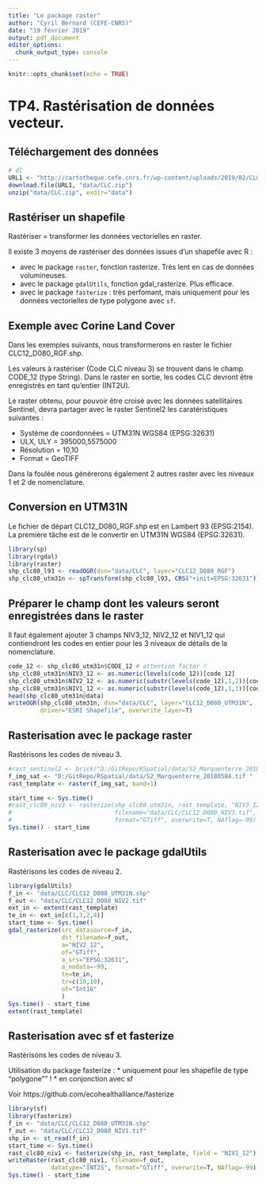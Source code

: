 ```yaml
---
title: "Le package raster"
author: "Cyril Bernard (CEFE-CNRS)"
date: "19 février 2019"
output: pdf_document
editor_options: 
  chunk_output_type: console
---
```


```r
knitr::opts_chunk$set(echo = TRUE)
```


# TP4. Rastérisation de données vecteur.

## Téléchargement des données 
```r
# dl 
URL1 <- "http://cartotheque.cefe.cnrs.fr/wp-content/uploads/2019/02/CLC.zip"
download.file(URL1, "data/CLC.zip")
unzip("data/CLC.zip", exdir="data")
```


## Rastériser un shapefile

Rastériser = transformer les données vectorielles en raster.

Il existe 3 moyens de rastériser des données issues d'un shapefile avec R :

* avec le package `raster`, fonction rasterize. Très lent en cas de données volumineuses.
* avec le package `gdalUtils`, fonction gdal_rasterize. Plus efficace.
* avec le package `fasterize` : très perfomant, mais uniquement pour les données vectorielles de type polygone avec `sf`.

## Exemple avec Corine Land Cover
Dans les exemples suivants, nous transformerons en raster le fichier CLC12_D080_RGF.shp.

Les valeurs à rastériser (Code CLC niveau 3) se trouvent dans le champ CODE_12 (type String). Dans le raster en sortie, les codes CLC devront être enregistrés en tant qu'entier (INT2U). 

Le raster obtenu, pour pouvoir être croisé avec les données satellitaires Sentinel, devra partager avec le raster Sentinel2 les caratéristiques suivantes :

* Système de coordonnées = UTM31N WGS84 (EPSG:32631)
* ULX, ULY = 395000,5575000
* Résolution = 10,10
* Format = GeoTIFF

Dans la foulée nous générerons également 2 autres raster avec les niveaux 1 et 2 de nomenclature.

## Conversion en UTM31N
Le fichier de départ CLC12_D080_RGF.shp est en Lambert 93 (EPSG:2154). La première tâche est de le convertir en UTM31N WGS84 (EPSG:32631). 
```r
library(sp)
library(rgdal)
library(raster)
shp_clc80_l93 <- readOGR(dsn="data/CLC", layer="CLC12_D080_RGF")
shp_clc80_utm31n <- spTransform(shp_clc80_l93, CRS("+init=EPSG:32631"))
```

## Préparer le champ dont les valeurs seront enregistrées dans le raster
Il faut également ajouter 3 champs NIV3_12, NIV2_12 et NIV1_12 qui contiendront les codes en entier pour les 3 niveaux de détails de la nomenclature.
```r
code_12 <- shp_clc80_utm31n$CODE_12 # attention factor !
shp_clc80_utm31n$NIV3_12 <- as.numeric(levels(code_12))[code_12]
shp_clc80_utm31n$NIV2_12 <- as.numeric(substr(levels(code_12),1,2))[code_12]
shp_clc80_utm31n$NIV1_12 <- as.numeric(substr(levels(code_12),1,1))[code_12]
head(shp_clc80_utm31n@data)
writeOGR(shp_clc80_utm31n, dsn="data/CLC", layer="CLC12_D080_UTM31N", 
         driver="ESRI Shapefile", overwrite_layer=T)
```

## Rasterisation avec le package raster
Rastérisons les codes de niveau 3.
```r
#rast_sentinel2 <- brick("D:/GitRepo/RSpatial/data/S2_Marquenterre_20180504.tif")
f_img_sat <- "D:/GitRepo/RSpatial/data/S2_Marquenterre_20180504.tif "
rast_template <- raster(f_img_sat, band=1)

start_time <- Sys.time()
#rast_clc80_niv3 <- rasterize(shp_clc80_utm31n, rast_template, "NIV3_12", 
#                             filename="data/CLC/CLC12_D080_NIV3.tif", datatype="INT2S", 
#                             format="GTiff", overwrite=T, NAflag=-99)
Sys.time() - start_time
```

## Rasterisation avec le package gdalUtils
Rastérisons les codes de niveau 2.
```r
library(gdalUtils)
f_in <- "data/CLC/CLC12_D080_UTM31N.shp"
f_out <- "data/CLC/CLC12_D080_NIV2.tif"
ext_in <- extent(rast_template)
te_in <- ext_in[c(1,3,2,4)]
start_time <- Sys.time()
gdal_rasterize(src_datasource=f_in,
               dst_filename=f_out,
               a="NIV2_12",
               of="GTiff",
               a_srs="EPSG:32631",
               a_nodata=-99,
               te=te_in,
               tr=c(10,10),
               ot="Int16"
               )
Sys.time() - start_time
extent(rast_template)
```

## Rasterisation avec sf et fasterize
Rastérisons les codes de niveau 3.

Utilisation du package fasterize :
* uniquement pour les shapefile de type "polygone"" !
* en conjonction avec sf

Voir https://github.com/ecohealthalliance/fasterize

```r
library(sf)
library(fasterize) 
f_in <- "data/CLC/CLC12_D080_UTM31N.shp"
f_out <- "data/CLC/CLC12_D080_NIV1.tif"
shp_in <- st_read(f_in)
start_time <- Sys.time()
rast_clc80_niv1 <- fasterize(shp_in, rast_template, field = "NIV1_12")
writeRaster(rast_clc80_niv1, filename=f_out, 
            datatype="INT2S", format="GTiff", overwrite=T, NAflag=-99)
Sys.time() - start_time
```


